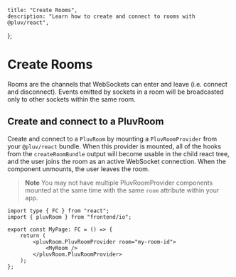     title: "Create Rooms",
    description: "Learn how to create and connect to rooms with @pluv/react",
};

# Create Rooms

Rooms are the channels that WebSockets can enter and leave (i.e. connect and disconnect). Events emitted by sockets in a room will be broadcasted only to other sockets within the same room.

## Create and connect to a PluvRoom

Create and connect to a `PluvRoom` by mounting a `PluvRoomProvider` from your `@pluv/react` bundle. When this provider is mounted, all of the hooks from the `createRoomBundle` output will become usable in the child react tree, and the user joins the room as an active WebSocket connection. When the component unmounts, the user leaves the room.

> **Note**
> You may not have multiple PluvRoomProvider components mounted at the same time with the same `room` attribute within your app.

```tsx
import type { FC } from "react";
import { pluvRoom } from "frontend/io";

export const MyPage: FC = () => {
    return (
        <pluvRoom.PluvRoomProvider room="my-room-id">
            <MyRoom />
        </pluvRoom.PluvRoomProvider>
    );
};
```
